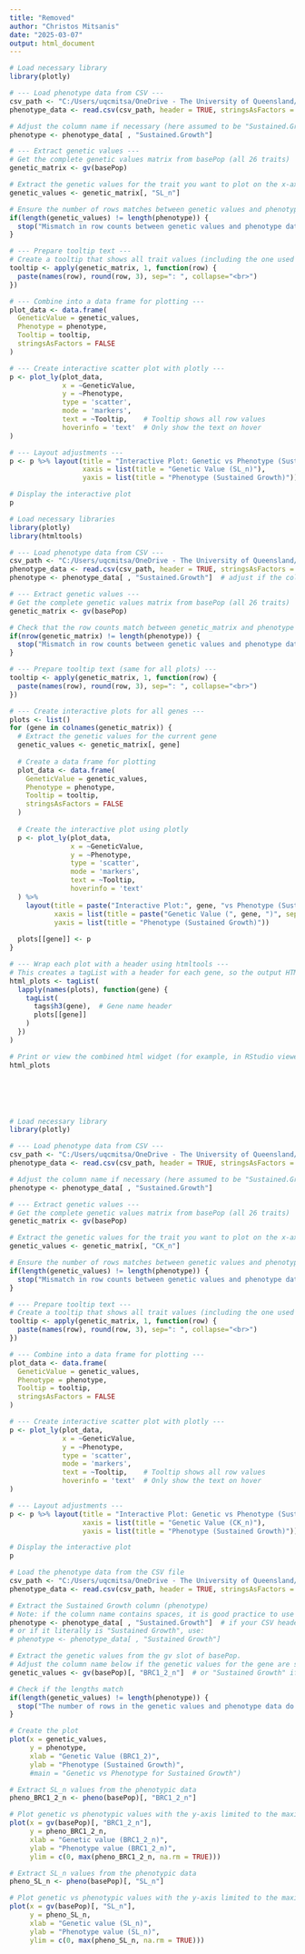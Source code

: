 ```yaml
---
title: "Removed"
author: "Christos Mitsanis"
date: "2025-03-07"
output: html_document
---
```


```r
# Load necessary library
library(plotly)

# --- Load phenotype data from CSV ---
csv_path <- "C:/Users/uqcmitsa/OneDrive - The University of Queensland/Desktop/PhD/PSoup_Genomic_DataSet/PSoup_Genomic_DataSet/data/Sustained Growth.csv"
phenotype_data <- read.csv(csv_path, header = TRUE, stringsAsFactors = FALSE)

# Adjust the column name if necessary (here assumed to be "Sustained.Growth")
phenotype <- phenotype_data[ , "Sustained.Growth"]

# --- Extract genetic values ---
# Get the complete genetic values matrix from basePop (all 26 traits)
genetic_matrix <- gv(basePop)

# Extract the genetic values for the trait you want to plot on the x-axis (here "CK_n")
genetic_values <- genetic_matrix[, "SL_n"]

# Ensure the number of rows matches between genetic values and phenotype
if(length(genetic_values) != length(phenotype)) {
  stop("Mismatch in row counts between genetic values and phenotype data!")
}

# --- Prepare tooltip text ---
# Create a tooltip that shows all trait values (including the one used for the x-axis)
tooltip <- apply(genetic_matrix, 1, function(row) {
  paste(names(row), round(row, 3), sep=": ", collapse="<br>")
})

# --- Combine into a data frame for plotting ---
plot_data <- data.frame(
  GeneticValue = genetic_values,
  Phenotype = phenotype,
  Tooltip = tooltip,
  stringsAsFactors = FALSE
)

# --- Create interactive scatter plot with plotly ---
p <- plot_ly(plot_data,
             x = ~GeneticValue,
             y = ~Phenotype,
             type = 'scatter',
             mode = 'markers',
             text = ~Tooltip,    # Tooltip shows all row values
             hoverinfo = 'text'  # Only show the text on hover
)

# --- Layout adjustments ---
p <- p %>% layout(title = "Interactive Plot: Genetic vs Phenotype (Sustained Growth)",
                  xaxis = list(title = "Genetic Value (SL_n)"),
                  yaxis = list(title = "Phenotype (Sustained Growth)"))

# Display the interactive plot
p

```


```r

# Load necessary libraries
library(plotly)
library(htmltools)

# --- Load phenotype data from CSV ---
csv_path <- "C:/Users/uqcmitsa/OneDrive - The University of Queensland/Desktop/PhD/PSoup_Genomic_DataSet/PSoup_Genomic_DataSet/data/Sustained Growth.csv"
phenotype_data <- read.csv(csv_path, header = TRUE, stringsAsFactors = FALSE)
phenotype <- phenotype_data[ , "Sustained.Growth"]  # adjust if the column name is different

# --- Extract genetic values ---
# Get the complete genetic values matrix from basePop (all 26 traits)
genetic_matrix <- gv(basePop)

# Check that the row counts match between genetic_matrix and phenotype
if(nrow(genetic_matrix) != length(phenotype)) {
  stop("Mismatch in row counts between genetic values and phenotype data!")
}

# --- Prepare tooltip text (same for all plots) ---
tooltip <- apply(genetic_matrix, 1, function(row) {
  paste(names(row), round(row, 3), sep=": ", collapse="<br>")
})

# --- Create interactive plots for all genes ---
plots <- list()
for (gene in colnames(genetic_matrix)) {
  # Extract the genetic values for the current gene
  genetic_values <- genetic_matrix[, gene]
  
  # Create a data frame for plotting
  plot_data <- data.frame(
    GeneticValue = genetic_values,
    Phenotype = phenotype,
    Tooltip = tooltip,
    stringsAsFactors = FALSE
  )
  
  # Create the interactive plot using plotly
  p <- plot_ly(plot_data,
               x = ~GeneticValue,
               y = ~Phenotype,
               type = 'scatter',
               mode = 'markers',
               text = ~Tooltip,
               hoverinfo = 'text'
  ) %>%
    layout(title = paste("Interactive Plot:", gene, "vs Phenotype (Sustained Growth)"),
           xaxis = list(title = paste("Genetic Value (", gene, ")", sep="")),
           yaxis = list(title = "Phenotype (Sustained Growth)"))
  
  plots[[gene]] <- p
}

# --- Wrap each plot with a header using htmltools ---
# This creates a tagList with a header for each gene, so the output HTML shows clear names.
html_plots <- tagList(
  lapply(names(plots), function(gene) {
    tagList(
      tags$h3(gene),  # Gene name header
      plots[[gene]]
    )
  })
)

# Print or view the combined html widget (for example, in RStudio viewer or browser)
html_plots







```



```r
# Load necessary library
library(plotly)

# --- Load phenotype data from CSV ---
csv_path <- "C:/Users/uqcmitsa/OneDrive - The University of Queensland/Desktop/PhD/PSoup_Genomic_DataSet/PSoup_Genomic_DataSet/data/Sustained Growth.csv"
phenotype_data <- read.csv(csv_path, header = TRUE, stringsAsFactors = FALSE)

# Adjust the column name if necessary (here assumed to be "Sustained.Growth")
phenotype <- phenotype_data[ , "Sustained.Growth"]

# --- Extract genetic values ---
# Get the complete genetic values matrix from basePop (all 26 traits)
genetic_matrix <- gv(basePop)

# Extract the genetic values for the trait you want to plot on the x-axis (here "CK_n")
genetic_values <- genetic_matrix[, "CK_n"]

# Ensure the number of rows matches between genetic values and phenotype
if(length(genetic_values) != length(phenotype)) {
  stop("Mismatch in row counts between genetic values and phenotype data!")
}

# --- Prepare tooltip text ---
# Create a tooltip that shows all trait values (including the one used for the x-axis)
tooltip <- apply(genetic_matrix, 1, function(row) {
  paste(names(row), round(row, 3), sep=": ", collapse="<br>")
})

# --- Combine into a data frame for plotting ---
plot_data <- data.frame(
  GeneticValue = genetic_values,
  Phenotype = phenotype,
  Tooltip = tooltip,
  stringsAsFactors = FALSE
)

# --- Create interactive scatter plot with plotly ---
p <- plot_ly(plot_data,
             x = ~GeneticValue,
             y = ~Phenotype,
             type = 'scatter',
             mode = 'markers',
             text = ~Tooltip,    # Tooltip shows all row values
             hoverinfo = 'text'  # Only show the text on hover
)

# --- Layout adjustments ---
p <- p %>% layout(title = "Interactive Plot: Genetic vs Phenotype (Sustained Growth)",
                  xaxis = list(title = "Genetic Value (CK_n)"),
                  yaxis = list(title = "Phenotype (Sustained Growth)"))

# Display the interactive plot
p

```


```r
# Load the phenotype data from the CSV file
csv_path <- "C:/Users/uqcmitsa/OneDrive - The University of Queensland/Desktop/PhD/PSoup_Genomic_DataSet/PSoup_Genomic_DataSet/data/Sustained Growth.csv"
phenotype_data <- read.csv(csv_path, header = TRUE, stringsAsFactors = FALSE)

# Extract the Sustained Growth column (phenotype)
# Note: if the column name contains spaces, it is good practice to use backticks.
phenotype <- phenotype_data[ , "Sustained.Growth"]  # if your CSV header has a dot instead of space,
# or if it literally is "Sustained Growth", use:
# phenotype <- phenotype_data[ , "Sustained Growth"]

# Extract the genetic values from the gv slot of basePop.
# Adjust the column name below if the genetic values for the gene are stored under a different name.
genetic_values <- gv(basePop)[, "BRC1_2_n"]  # or "Sustained Growth" if that is the actual column name

# Check if the lengths match
if(length(genetic_values) != length(phenotype)) {
  stop("The number of rows in the genetic values and phenotype data do not match!")
}

# Create the plot
plot(x = genetic_values,
     y = phenotype,
     xlab = "Genetic Value (BRC1_2)",
     ylab = "Phenotype (Sustained Growth)",
     #main = "Genetic vs Phenotype for Sustained Growth")

```


```r
# Extract SL_n values from the phenotypic data
pheno_BRC1_2_n <- pheno(basePop)[, "BRC1_2_n"]

# Plot genetic vs phenotypic values with the y-axis limited to the maximum pheno value
plot(x = gv(basePop)[, "BRC1_2_n"],
     y = pheno_BRC1_2_n,
     xlab = "Genetic value (BRC1_2_n)",
     ylab = "Phenotype value (BRC1_2_n)",
     ylim = c(0, max(pheno_BRC1_2_n, na.rm = TRUE)))

```

```r
# Extract SL_n values from the phenotypic data
pheno_SL_n <- pheno(basePop)[, "SL_n"]

# Plot genetic vs phenotypic values with the y-axis limited to the maximum pheno value
plot(x = gv(basePop)[, "SL_n"],
     y = pheno_SL_n,
     xlab = "Genetic value (SL_n)",
     ylab = "Phenotype value (SL_n)",
     ylim = c(0, max(pheno_SL_n, na.rm = TRUE)))

```
